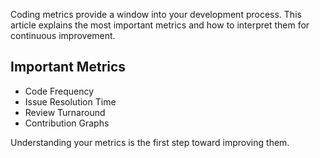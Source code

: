 Coding metrics provide a window into your development process. This article explains the most important metrics and how to interpret them for continuous improvement.

## Important Metrics

- Code Frequency
- Issue Resolution Time
- Review Turnaround
- Contribution Graphs

<Callout>
  Understanding your metrics is the first step toward improving them.
</Callout>
